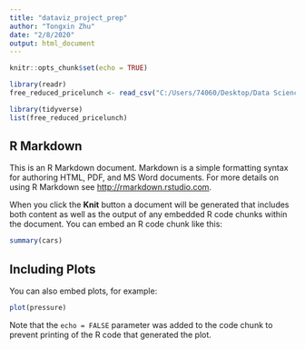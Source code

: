 ```yaml
---
title: "dataviz_project_prep"
author: "Tongxin Zhu"
date: "2/8/2020"
output: html_document
---
```


```r
knitr::opts_chunk$set(echo = TRUE)
```

```r
library(readr)
free_reduced_pricelunch <- read_csv("C:/Users/74060/Desktop/Data Science/dataviz-project/data/free_reduced_pricelunch.csv")
```

```r
library(tidyverse)
list(free_reduced_pricelunch)
```

## R Markdown

This is an R Markdown document. Markdown is a simple formatting syntax for authoring HTML, PDF, and MS Word documents. For more details on using R Markdown see <http://rmarkdown.rstudio.com>.

When you click the **Knit** button a document will be generated that includes both content as well as the output of any embedded R code chunks within the document. You can embed an R code chunk like this:

```r
summary(cars)
```

## Including Plots

You can also embed plots, for example:

```r
plot(pressure)
```

Note that the `echo = FALSE` parameter was added to the code chunk to prevent printing of the R code that generated the plot.
